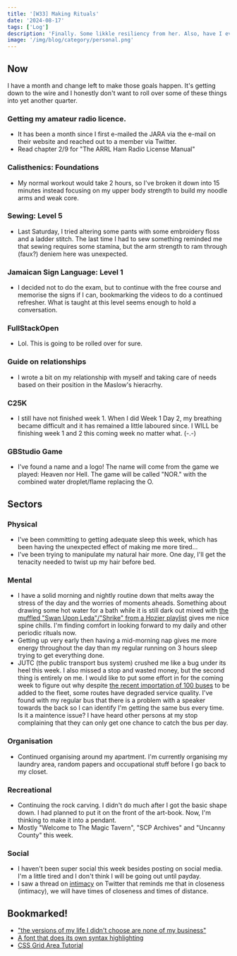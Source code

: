 ```yaml
---
title: '[W33] Making Rituals'
date: '2024-08-17'
tags: ['Log']
description: 'Finally. Some likkle resiliency from her. Also, have I ever mentioned that JUTC hates me?'
image: '/img/blog/category/personal.png'
---
```


## Now

I have a month and change left to make those goals happen. It's getting down to the wire and I honestly don't want to roll over some of these things into yet another quarter.

### Getting my amateur radio licence.

- It has been a month since I first e-mailed the JARA via the e-mail on their website and reached out to a member via Twitter.
- Read chapter 2/9 for "The ARRL Ham Radio License Manual"

### Calisthenics: Foundations

- My normal workout would take 2 hours, so I've broken it down into 15 minutes instead focusing on my upper body strength to build my noodle arms and weak core.

### Sewing: Level 5

- Last Saturday, I tried altering some pants with some embroidery floss and a ladder stitch. The last time I had to sew something reminded me that sewing requires some stamina, but the arm strength to ram through (faux?) deniem here was unexpected.

### Jamaican Sign Language: Level 1

- I decided not to do the exam, but to continue with the free course and memorise the signs if I can, bookmarking the videos to do a continued refresher. What is taught at this level seems enough to hold a conversation.

### FullStackOpen

- Lol. This is going to be rolled over for sure.

### Guide on relationships

- I wrote a bit on my relationship with myself and taking care of needs based on their position in the Maslow's hieracrhy.

### C25K

- I still have not finished week 1. When I did Week 1 Day 2, my breathing became difficult and it has remained a little laboured since. I WILL be finishing week 1 and 2 this coming week no matter what. (-.-)

### GBStudio Game

- I've found a name and a logo! The name will come from the game we played: Heaven nor Hell. The game will be called "NOR." with the combined water droplet/flame replacing the O.

## Sectors

### Physical

- I've been committing to getting adequate sleep this week, which has been having the unexpected effect of making me more tired...
- I've been trying to manipulate my natural hair more. One day, I'll get the tenacity needed to twist up my hair before bed.

### Mental

- I have a solid morning and nightly routine down that melts away the stress of the day and the worries of moments aheads. Something about drawing some hot water for a bath while it is still dark out mixed with [the muffled "Swan Upon Leda"/"Shrike" from a Hozier playlist](https://www.youtube.com/watch?v=9Rqwdl9fTvw&pp=ygULc29mdCBob3ppZXI%3D) gives me nice spine chills. I'm finding comfort in looking forward to my daily and other periodic rituals now.
- Getting up very early then having a mid-morning nap gives me more energy throughout the day than my regular running on 3 hours sleep trying to get everything done.
- JUTC (the public transport bus system) crushed me like a bug under its heel this week. I also missed a stop and wasted money, but the second thing is entirely on me. I would like to put some effort in for the coming week to figure out why despite [the recent importation of 100 buses](https://jamaica-gleaner.com/article/news/20240715/100-new-jutc-buses-added-fleet) to be added to the fleet, some routes have degraded service quality. I've found with my regular bus that there is a problem with a speaker towards the back so I can identify I'm getting the same bus every time. Is it a maintence issue? I have heard other persons at my stop complaining that they can only get one chance to catch the bus per day.

### Organisation

- Continued organising around my apartment. I'm currently organising my laundry area, random papers and occupational stuff before I go back to my closet.

### Recreational

- Continuing the rock carving. I didn't do much after I got the basic shape down. I had planned to put it on the front of the art-book. Now, I'm thinking to make it into a pendant.
- Mostly "Welcome to The Magic Tavern", "SCP Archives" and "Uncanny County" this week.

### Social

- I haven't been super social this week besides posting on social media. I'm a little tired and I don't think I will be going out until payday.
- I saw a thread on [intimacy](https://x.com/AgotaDubi/status/1824097708006633507) on Twitter that reminds me that in closeness (intimacy), we will have times of closeness and times of distance.

## Bookmarked!

- ["the versions of my life I didn't choose are none of my business"](https://x.com/jzux/status/1824477993495892319)
- [A font that does its own syntax highlighting](https://codepen.io/argyleink/pen/GRbyNNv)
- [CSS Grid Area Tutorial](https://ishadeed.com/article/css-grid-area/)
